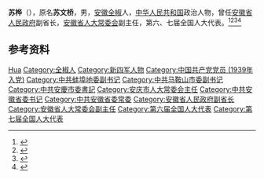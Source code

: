 '''苏桦'''（{{bd|1922年||1989年|}}），原名'''苏文桥'''，男，[[安徽|安徽]][[全椒|全椒]]人，[[中华人民共和国|中华人民共和国]]政治人物，曾任[[安徽省人民政府|安徽省人民政府]]副省长，[[安徽省人大常委会|安徽省人大常委会]]副主任，第六、七届全国人大代表。<ref>{{cite book|title=中囯人名大辞典·当代人物卷|author=廖盖隆等编|year=1990|publisher=上海辞书出版社|location=上海|page=}}</ref><ref>{{Cite book|title=安徽人物大辞典|author=戎毓明主编; 王仪之, 方平, 叶洪渠等副主编|publisher=团结出版社|year=1992|isbn=|location=北京|pages=}}</ref><ref>{{Cite book|title=安徽百科全书|author=《安徽百科全书》编纂工作委员会,《安徽百科全书》编辑委员会编|publisher=南京大学出版社|year=1994|isbn=|location=南京|pages=}}</ref><ref>{{Cite book|title=中华人民共和国职官志|author=何虎生, 李耀东, 向常福主编|publisher=中国社会出版社|year=2003|isbn=9787800883934|location=北京|pages=}}</ref>

== 参考资料 ==
{{reflist}}

{{中国人物小作品}}

{{Authority control}}
{{DEFAULTSORT:Su苏}}
[[Category:苏姓|Hua]]
[[Category:全椒人|Category:全椒人]]
[[Category:新四军人物|Category:新四军人物]]
[[Category:中国共产党党员_(1939年入党)|Category:中国共产党党员 (1939年入党)]]
[[Category:中共蚌埠地委副书记|Category:中共蚌埠地委副书记]]
[[Category:中共马鞍山市委副书记|Category:中共马鞍山市委副书记]]
[[Category:中共安慶市委書記|Category:中共安慶市委書記]]
[[Category:安庆市人大常委会主任|Category:安庆市人大常委会主任]]
[[Category:中共安徽省委书记|Category:中共安徽省委书记]]
[[Category:中共安徽省委常委|Category:中共安徽省委常委]]
[[Category:安徽省人民政府副省长|Category:安徽省人民政府副省长]]
[[Category:安徽省人大常委会副主任|Category:安徽省人大常委会副主任]]
[[Category:第六届全国人大代表|Category:第六届全国人大代表]]
[[Category:第七届全国人大代表|Category:第七届全国人大代表]]